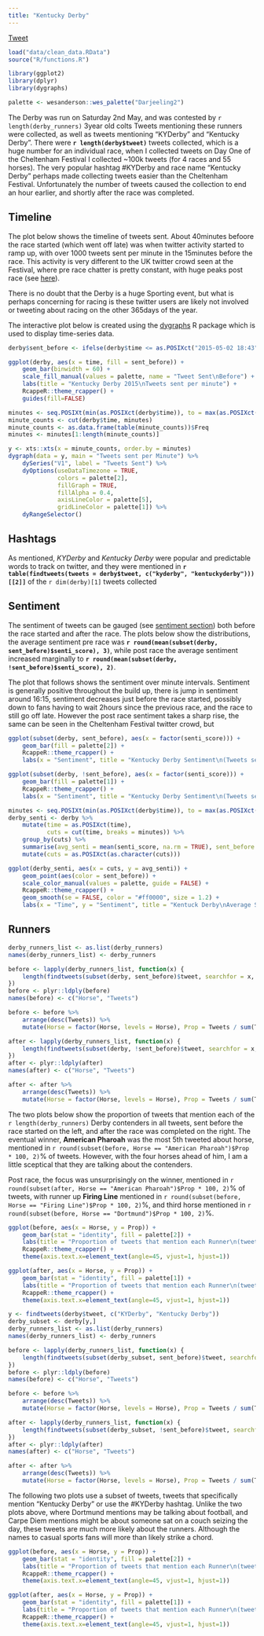 ```yaml
---
title: "Kentucky Derby"
---
```


<a href="https://twitter.com/share" class="twitter-share-button" data-url="http://durtal.github.io/KYDerby2015-twitter/ky-derby.html" data-text="Kentucky Derby 2015 Twitter Analysis, the Kentucky Derby" data-via="_RcappeR" data-related="_RcappeR" data-hashtags="rstats,KYDerby">Tweet</a>
<script>!function(d,s,id){var js,fjs=d.getElementsByTagName(s)[0],p=/^http:/.test(d.location)?'http':'https';if(!d.getElementById(id)){js=d.createElement(s);js.id=id;js.src=p+'://platform.twitter.com/widgets.js';fjs.parentNode.insertBefore(js,fjs);}}(document, 'script', 'twitter-wjs');</script>

```r
load("data/clean_data.RData")
source("R/functions.R")

library(ggplot2)
library(dplyr)
library(dygraphs)

palette <- wesanderson::wes_palette("Darjeeling2")
```

The Derby was run on Saturday 2nd May, and was contested by `r length(derby_runners)` 3year old colts  Tweets mentioning these runners were collected, as well as tweets mentioning "KYDerby" and "Kentucky Derby".  There were **`r length(derby$tweet)`** tweets collected, which is a huge number for an individual race, when I collected tweets on Day One of the Cheltenham Festival I collected ~100k tweets (for 4 races and 55 horses).  The very popular hashtag #KYDerby and race name "Kentucky Derby" perhaps made collecting tweets easier than the Cheltenham Festival.  Unfortunately the number of tweets caused the collection to end an hour earlier, and shortly after the race was completed.

## Timeline

<div class="row">
<div class="col-sm-4">

The plot below shows the timeline of tweets sent.  About 40minutes befoore the race started (which went off late) was when twitter activity started to ramp up, with over 1000 tweets sent per minute in the 15minutes before the race.  This activity is very different to the UK twitter crowd seen at the Festival, where pre race chatter is pretty constant, with huge peaks post race (see [here](http://durtal.github.io/cheltenham-festival-2015-twitter/day_one.html)).

There is no doubt that the Derby is a huge Sporting event, but what is perhaps concerning for racing is these twitter users are likely not involved or tweeting about racing on the other 365days of the year. 

The interactive plot below is created using the [dygraphs](http://rstudio.github.io/dygraphs/) R package which is used to display time-series data.

</div>
<div class="col-sm-8">
```r
derby$sent_before <- ifelse(derby$time <= as.POSIXct("2015-05-02 18:43", tz = "EST5EDT"), TRUE, FALSE)

ggplot(derby, aes(x = time, fill = sent_before)) +
    geom_bar(binwidth = 60) +
    scale_fill_manual(values = palette, name = "Tweet Sent\nBefore") +
    labs(title = "Kentucky Derby 2015\nTweets sent per minute") +
    RcappeR::theme_rcapper() +
    guides(fill=FALSE)
```
</div>
</div>

```r
minutes <- seq.POSIXt(min(as.POSIXct(derby$time)), to = max(as.POSIXct(derby$time)), by = "min")
minute_counts <- cut(derby$time, minutes)
minute_counts <- as.data.frame(table(minute_counts))$Freq
minutes <- minutes[1:length(minute_counts)]

y <- xts::xts(x = minute_counts, order.by = minutes)
dygraph(data = y, main = "Tweets sent per Minute") %>%
    dySeries("V1", label = "Tweets Sent") %>%
    dyOptions(useDataTimezone = TRUE, 
              colors = palette[2],
              fillGraph = TRUE, 
              fillAlpha = 0.4,
              axisLineColor = palette[5], 
              gridLineColor = palette[1]) %>%
    dyRangeSelector()
```

## Hashtags

As mentioned, _KYDerby_ and _Kentucky Derby_ were popular and predictable words to track on twitter, and they were mentioned in **`r table(findtweets(tweets = derby$tweet, c("kyderby", "kentuckyderby")))[[2]]`** of the `r dim(derby)[1]` tweets collected

## Sentiment

The sentiment of tweets can be gauged (see [sentiment section](preparation.html)) both before the race started and after the race.  The plots below show the distributions, the average sentiment pre race was **`r round(mean(subset(derby, sent_before)$senti_score), 3)`**, while post race the average sentiment increased marginally to **`r round(mean(subset(derby, !sent_before)$senti_score), 2)`**.

The plot that follows shows the sentiment over minute intervals.  Sentiment is generally positive throughout the build up, there is jump in sentiment around 16:15, sentiment decreases just before the race started, possibly down to fans having to wait 2hours since the previous race, and the race to still go off late.  However the post race sentiment takes a sharp rise, the same can be seen in the Cheltenham Festival twitter crowd, but 

<div class="row">
<div class="col-sm-6">
```r
ggplot(subset(derby, sent_before), aes(x = factor(senti_score))) + 
    geom_bar(fill = palette[2]) + 
    RcappeR::theme_rcapper() + 
    labs(x = "Sentiment", title = "Kentucky Derby Sentiment\n(Tweets sent before race)")
```
</div>
<div class="col-sm-6">
```r
ggplot(subset(derby, !sent_before), aes(x = factor(senti_score))) + 
    geom_bar(fill = palette[1]) + 
    RcappeR::theme_rcapper() + 
    labs(x = "Sentiment", title = "Kentucky Derby Sentiment\n(Tweets sent after race)")
```
</div>
</div>


```r
minutes <- seq.POSIXt(min(as.POSIXct(derby$time)), to = max(as.POSIXct(derby$time)), by = "min")
derby_senti <- derby %>%
    mutate(time = as.POSIXct(time),
           cuts = cut(time, breaks = minutes)) %>%
    group_by(cuts) %>%
    summarise(avg_senti = mean(senti_score, na.rm = TRUE), sent_before = sent_before[1]) %>%
    mutate(cuts = as.POSIXct(as.character(cuts)))

ggplot(derby_senti, aes(x = cuts, y = avg_senti)) +
    geom_point(aes(color = sent_before)) +
    scale_color_manual(values = palette, guide = FALSE) +
    RcappeR::theme_rcapper() +
    geom_smooth(se = FALSE, color = "#ff0000", size = 1.2) +
    labs(x = "Time", y = "Sentiment", title = "Kentuck Derby\nAverage Sentiment over minute intervals")
```

## Runners

```r
derby_runners_list <- as.list(derby_runners)
names(derby_runners_list) <- derby_runners

before <- lapply(derby_runners_list, function(x) {
    length(findtweets(subset(derby, sent_before)$tweet, searchfor = x, counts = TRUE))
})
before <- plyr::ldply(before)
names(before) <- c("Horse", "Tweets")

before <- before %>%
    arrange(desc(Tweets)) %>%
    mutate(Horse = factor(Horse, levels = Horse), Prop = Tweets / sum(Tweets))

after <- lapply(derby_runners_list, function(x) {
    length(findtweets(subset(derby, !sent_before)$tweet, searchfor = x, counts = TRUE))
})
after <- plyr::ldply(after)
names(after) <- c("Horse", "Tweets")

after <- after %>%
    arrange(desc(Tweets)) %>%
    mutate(Horse = factor(Horse, levels = Horse), Prop = Tweets / sum(Tweets))
```

The two plots below show the proportion of tweets that mention each of the `r length(derby_runners)` Derby contenders in all tweets, sent before the race started on the left, and after the race was completed on the right.  The eventual winner, **American Pharoah** was the most 5th tweeted about horse, mentioned in `r round(subset(before, Horse == "American Pharoah")$Prop * 100, 2)`% of tweets.  However, with the four horses ahead of him, I am a little sceptical that they are talking about the contenders.

Post race, the focus was unsurprisingly on the winner, mentioned in `r round(subset(after, Horse == "American Pharoah")$Prop * 100, 2)`% of tweets, with runner up **Firing Line** mentioned in `r round(subset(before, Horse == "Firing Line")$Prop * 100, 2)`%, and third horse mentioned in `r round(subset(before, Horse == "Dortmund")$Prop * 100, 2)`%.

<div class="row">
<div class="col-sm-6">
```r
ggplot(before, aes(x = Horse, y = Prop)) +
    geom_bar(stat = "identity", fill = palette[2]) +
    labs(title = "Proportion of tweets that mention each Runner\n(tweets sent before start)") +
    RcappeR::theme_rcapper() +
    theme(axis.text.x=element_text(angle=45, vjust=1, hjust=1))
```
</div>
<div class="col-sm-6">
```r
ggplot(after, aes(x = Horse, y = Prop)) +
    geom_bar(stat = "identity", fill = palette[1]) +
    labs(title = "Proportion of tweets that mention each Runner\n(tweets sent after start)") +
    RcappeR::theme_rcapper() +
    theme(axis.text.x=element_text(angle=45, vjust=1, hjust=1))
```
</div>
</div>

```r
y <- findtweets(derby$tweet, c("KYDerby", "Kentucky Derby"))
derby_subset <- derby[y,]
derby_runners_list <- as.list(derby_runners)
names(derby_runners_list) <- derby_runners

before <- lapply(derby_runners_list, function(x) {
    length(findtweets(subset(derby_subset, sent_before)$tweet, searchfor = x, counts = TRUE))
})
before <- plyr::ldply(before)
names(before) <- c("Horse", "Tweets")

before <- before %>%
    arrange(desc(Tweets)) %>%
    mutate(Horse = factor(Horse, levels = Horse), Prop = Tweets / sum(Tweets))

after <- lapply(derby_runners_list, function(x) {
    length(findtweets(subset(derby_subset, !sent_before)$tweet, searchfor = x, counts = TRUE))
})
after <- plyr::ldply(after)
names(after) <- c("Horse", "Tweets")

after <- after %>%
    arrange(desc(Tweets)) %>%
    mutate(Horse = factor(Horse, levels = Horse), Prop = Tweets / sum(Tweets))
```

The following two plots use a subset of tweets, tweets that specifically mention "Kentucky Derby" or use the #KYDerby hashtag.  Unlike the two plots above, where Dortmund mentions may be talking about football, and Carpe Diem mentions might be about someone sat on a couch seizing the day, these tweets are much more likely about the runners.  Although the names to casual sports fans will more than likely strike a chord.

<div class="row">
<div class="col-sm-6">
```r
ggplot(before, aes(x = Horse, y = Prop)) +
    geom_bar(stat = "identity", fill = palette[2]) +
    labs(title = "Proportion of tweets that mention each Runner\n(tweets sent before start, tweets contain #KYDerby and/or 'Kentucky Derby')") +
    RcappeR::theme_rcapper() +
    theme(axis.text.x=element_text(angle=45, vjust=1, hjust=1))
```
</div>
<div class="col-sm-6">
```r
ggplot(after, aes(x = Horse, y = Prop)) +
    geom_bar(stat = "identity", fill = palette[1]) +
    labs(title = "Proportion of tweets that mention each Runner\n(tweets sent after start, tweets contain #KYDerby and/or 'Kentucky Derby')") +
    RcappeR::theme_rcapper() +
    theme(axis.text.x=element_text(angle=45, vjust=1, hjust=1))
```
</div>
</div>